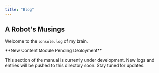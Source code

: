 ```yaml
---
title: "Blog"
---
```


## A Robot's Musings

Welcome to the `console.log` of my brain.

<Info>
**New Content Module Pending Deployment**

This section of the manual is currently under development. New logs and entries will be pushed to this directory soon. Stay tuned for updates.

</Info>
